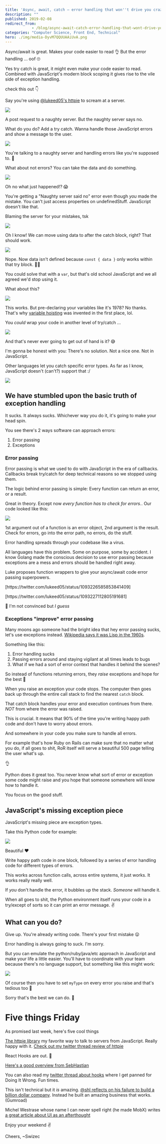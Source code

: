 ```yaml
---
title: 'Async, await, catch – error handling that won''t drive you crazy'
description: ""
published: 2019-02-08
redirect_from: 
            - /blog/async-await-catch-error-handling-that-wont-drive-you-crazy/swizec/8931
categories: "Computer Science, Front End, Technical"
hero: ./img/media-DyvM7QQUUAAiUvA.png
---
```

Async/await is great. Makes your code easier to read 👌 But the error handling ... oof 🙄





Yes try catch is great, it might even make your code easier to read. Combined with JavaScript's modern block scoping it gives rise to the vile side of exception handling.



check this out 👇



Say you're using [@lukeed05's httpie](https://github.com/lukeed/httpie) to scream at a server.



![](./img/media-DyvM7QQUUAAiUvA.png)



A post request to a naughty server. But the naughty server says no.



What do you do? Add a try catch. Wanna handle those JavaScript errors and show a message to the user.



![](./img/media-DyvNQaxUwAILdut.png)



You're talking to a naughty server and handling errors like you're supposed to. 👏



What about not errors? You can take the data and do something.



![](./img/media-DyvNXUrUUAELUz2.png)



Oh no what just happened!? 😱



You're getting a "Naughty server said no" error even though _you_ made the mistake. You can't just access properties on undefinedStuff. JavaScript doesn't like that.



Blaming the server for your mistakes, tsk



![](./img/c552b61f64ea71b300d847d9d5e8fb19-tumblr_inline_orekae8QzG1sz9gyq_540.gif)



Oh I know! We can move using data to after the catch block, right? That should work.



![](./img/media-DyvN3fQU0AAfjCq.png)



Nope. Now data isn't defined because `const { data }` only works within that try block. 🤦‍♂️



You could solve that with a `var`, but that's old school JavaScript and we all agreed we'd stop using it.



What about this?



![](./img/media-DyvOHz8VYAEpl6r.png)



This works. But pre-declaring your variables like it's 1978? No thanks. That's why [variable hoisting](https://en.wikipedia.org/wiki/JavaScript_syntax#hoisting) was invented in the first place, lol.



You _could_ wrap your code in another level of try/catch ...



![](./img/vlYmz7Q.png)



And that's never ever going to get out of hand is it? 😅



I'm gonna be honest with you: There's no solution. Not a nice one. Not in JavaScript.



Other languages let you catch specific error types. As far as I know, JavaScript doesn't (can't?) support that :/



![](./img/media-9Y5BbDSkSTiY8-giphy.gif)



## We have stumbled upon the basic truth of exception handling



It sucks. It always sucks. Whichever way you do it, it's going to make your head spin.



You see there's 2 ways software can approach errors:



1. Error passing
2. Exceptions



### Error passing



Error passing is what we used to do with JavaScript in the era of callbacks. Callbacks break try/catch for deep technical reasons so we stopped using them.



The logic behind error passing is simple: Every function can return an error, or a result.



Great in theory. Except now _every function has to check for errors._. Our code looked like this:



![](./img/SO4GEYh.png)



1st argument out of a function is an error object, 2nd argument is the result. Check for errors, go into the error path, no errors, do the stuff.



Error handling spreads through your codebase like a virus.



All languages have this problem. Some on purpose, some by accident. I know Golang made the conscious decision to use error passing because exceptions are a mess and errors should be handled right away.



Luke proposes function wrappers to give your async/await code error passing superpowers.



\[https&#x3A;//twitter.com/lukeed05/status/1093226585853841409]



\[https&#x3A;//twitter.com/lukeed05/status/1093227112805191681]



🤨 I'm not convinced but _I guess_



### Exceptions "improve" error passing



Many moons ago someone had the bright idea that hey error passing sucks, let's use exceptions instead. [Wikipedia says it was Lisp in the 1960s](https://en.wikipedia.org/wiki/Exception_handling#History).



Something like this:



1. Error handling sucks
2. Passing errors around and staying vigilant at all times leads to bugs
3. What if we had a sort of error context that handles it behind the scenes?



So instead of functions returning errors, they _raise_ exceptions and hope for the best 🤞



When you raise an exception your code stops. The computer then goes back up through the entire call stack to find the nearest `catch` block.



That catch block handles your error and execution continues from there. _NOT_ from where the error was raised.



This is crucial. It means that 90% of the time you're writing happy path code and don't have to worry about errors.



And somewhere in your code you make sure to handle all errors.



For example that's how Ruby on Rails can make sure that no matter what you do, if all goes to shit, RoR itself will serve a beautiful 500 page telling the user what's up.



👌



Python does it great too. You never know what sort of error or exception some code might raise and you hope that someone somewhere will know how to handle it.



You focus on the good stuff.



## JavaScript's missing exception piece



JavaScript's missing piece are exception types.



Take this Python code for example:



![](./img/gcHfor6.png)



Beautiful ❤️



Write happy path code in one block, followed by a series of error handling code for different types of errors.



This works across function calls, across entire systems, it just works. It works really really well.



If _you_ don't handle the error, it bubbles up the stack. _Someone_ will handle it.



When all goes to shit, the Python environment itself runs your code in a try/except of sorts so it can print an error message. ✌️



## What can you do?



Give up. You're already writing code. There's your first mistake 😛



Error handling is always going to suck. I'm sorry.



But you can emulate the python/ruby/java/etc approach in JavaScript and make your life a little easier. You'll have to coordinate with your team because there's no language support, but something like this might work:



![](./img/2zhKRu7.png)



Of course then you have to set `myType` on every error you raise and that's tedious too 🤔



Sorry that's the best we can do. 🙈



# Five things Friday



As promised last week, here's five cool things



[The httpie library](https://github.com/lukeed/httpie) my favorite way to talk to servers from JavaScript. Really happy with it. [Check out my twitter thread review of httpie](https://twitter.com/Swizec/status/1092820724836757504)



React Hooks are out. 🎣



[Here's a good overview from SebHastian](https://sebhastian.com/react-hooks-introduction)



You can also read my [twitter thread about hooks](https://twitter.com/Swizec/status/1093562515122864129) where I get panned for Doing It Wrong. Fun times.



This isn't technical but it _is_ amazing. [@shl reflects on his failure to build a billion dollar company](https://medium.com/@shl/reflecting-on-my-failure-to-build-a-billion-dollar-company-b0c31d7db0e7). Instead he built an amazing business that works. (Gumroad)



Michel Westrase whose name I can never spell right (he made MobX) writes [a great article about UI as an afterthought](https://michel.codes/blogs/ui-as-an-afterthought)



Enjoy your weekend ✌️



Cheers, ~Swizec